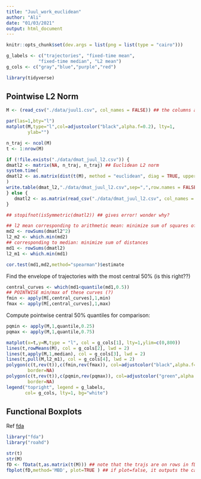 ```yaml
---
title: "Juul_work_euclidean"
author: "Ali"
date: "01/03/2021"
output: html_document
---
```


```r
knitr::opts_chunk$set(dev.args = list(png = list(type = "cairo")))
```

```r
g_labels <- c("trajectories", "fixed-time mean",
            "fixed-time median", "L2 mean")
g_cols <- c("gray","blue","purple","red")
```

```r
library(tidyverse) 
```

## Pointwise L2 Norm

```r
M <- (read_csv("./data/juul1.csv", col_names = FALSE)) ## the columns are the trajs

par(las=1,bty="l")
matplot(M,type="l",col=adjustcolor("black",alpha.f=0.2), lty=1,
        ylab="")
```

```r
n_traj <- ncol(M)
t <- 1:nrow(M)

if (!file.exists("./data/dmat_juul_l2.csv")) {
dmatl2 <- matrix(NA, n_traj, n_traj) ## Euclidean L2 norm
system.time(
dmatl2 <- as.matrix(dist(t(M), method = "euclidean", diag = TRUE, upper = TRUE, p = 2))
)
write.table(dmat_l2,"./data/dmat_juul_l2.csv",sep=",",row.names = FALSE, col.names = FALSE)
} else {
   dmatl2 <- as.matrix(read_csv("./data/dmat_juul_l2.csv", col_names = FALSE)) 
}

## stopifnot(isSymmetric(dmatl2)) ## gives error! wonder why?


```

```r
## l2 mean corresponding to arithmetic mean: minimize sum of squares of distances
md2 <- rowSums(dmatl2^2)  
l2_m2 <- which.min(md2)
## corresponding to median: minimize sum of distances 
md1 <- rowSums(dmatl2)
l2_m1 <- which.min(md1)
```
```r
cor.test(md1,md2,method="spearman")$estimate
```

Find the envelope of trajectories with the most central 50% (is this right??)

```r
central_curves <- which(md1<quantile(md1,0.5))
## POINTWISE min/max of these curves (?)
fmin <- apply(M[,central_curves],1,min)
fmax <- apply(M[,central_curves],1,max)
```

Compute pointwise central 50% quantiles for comparison:
```r
pqmin <- apply(M,1,quantile,0.25)
pqmax <- apply(M,1,quantile,0.75)
```

```r
matplot(x=t,y=M,type = "l", col = g_cols[1], lty=1,ylim=c(0,800))
lines(t,rowMeans(M), col = g_cols[2], lwd = 2)
lines(t,apply(M,1,median), col = g_cols[3], lwd = 2)
lines(t,pull(M,l2_m1), col = g_cols[4], lwd = 2)
polygon(c(t,rev(t)),c(fmin,rev(fmax)), col=adjustcolor("black",alpha.f=0.2),
        border=NA)
polygon(c(t,rev(t)),c(pqmin,rev(pqmax)), col=adjustcolor("green",alpha.f=0.2),
        border=NA)
legend("topright", legend = g_labels,
       col= g_cols, lty=1, bg="white")       
```

## Functional Boxplots

Ref [fda](https://www.rdocumentation.org/packages/fda/versions/5.1.9/topics/fbplot)

```r
library("fda")
library("roahd")

str(t)
str(M)
fD <- fData(t,as.matrix(t(M))) ## note that the trajs are on rows in fD object
fbplot(fD,method='MBD', plot=TRUE ) ## if plot=false, it outputs the calculations and scores

```




